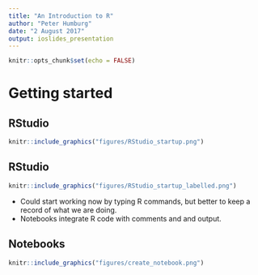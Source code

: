 ```yaml
---
title: "An Introduction to R"
author: "Peter Humburg"
date: "2 August 2017"
output: ioslides_presentation
---
```


```r
knitr::opts_chunk$set(echo = FALSE)
```

# Getting started
## RStudio
```r
knitr::include_graphics("figures/RStudio_startup.png")
```

## RStudio
```r
knitr::include_graphics("figures/RStudio_startup_labelled.png")
```

<div class="notes">
* Could start working now by typing R commands, but better to keep a record of
  what we are doing.
* Notebooks integrate R code with comments and and output.
</div>

## Notebooks
```r
knitr::include_graphics("figures/create_notebook.png")
```
